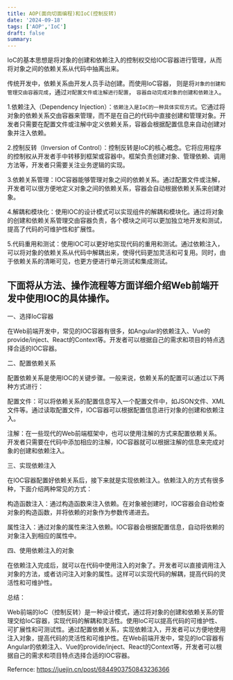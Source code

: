 ```yaml
---
title: AOP(面向切面编程)和IoC(控制反转)
date: '2024-09-18'
tags: ['AOP','IoC']
draft: false
summary: 
---
```


IoC的基本思想是将对象的创建和依赖注入的控制权交给IOC容器进行管理，从而将对象之间的依赖关系从代码中抽离出来。


传统开发中，依赖关系由开发人员手动创建。而使用IoC容器，
则是将`对象的创建和管理交由容器完成`，通过`对配置文件或注解进行配置`，
`容器自动完成对象的创建和依赖注入`。



1.依赖注入（Dependency Injection）：`依赖注入是IoC的一种具体实现方式`。它通过将对象的依赖关系交由容器来管理，而不是在自己的代码中直接创建和管理对象。开发者只需要在配置文件或注解中定义依赖关系，容器会根据配置信息来自动创建对象并注入依赖。

2.控制反转（Inversion of Control）：控制反转是IoC的核心概念。它将应用程序的控制权从开发者手中转移到框架或容器中。框架负责创建对象、管理依赖、调用方法等，开发者只需要关注业务逻辑的实现。

3.依赖关系管理：IOC容器能够管理对象之间的依赖关系。通过配置文件或注解，开发者可以很方便地定义对象之间的依赖关系，容器会自动根据依赖关系来创建对象。

4.解耦和模块化：使用IOC的设计模式可以实现组件的解耦和模块化。通过将对象的创建和依赖关系管理交由容器负责，各个模块之间可以更加独立地开发和测试，提高了代码的可维护性和扩展性。

5.代码重用和测试：使用IOC可以更好地实现代码的重用和测试。通过依赖注入，可以将对象的依赖关系从代码中解耦出来，使得代码更加灵活和可复用。同时，由于依赖关系的清晰可见，也更方便进行单元测试和集成测试。



## 下面将从方法、操作流程等方面详细介绍Web前端开发中使用IOC的具体操作。

一、选择IoC容器

在Web前端开发中，常见的IOC容器有很多，如Angular的依赖注入、Vue的provide/inject、React的Context等。开发者可以根据自己的需求和项目的特点选择合适的IOC容器。

二、配置依赖关系

配置依赖关系是使用IOC的关键步骤。一般来说，依赖关系的配置可以通过以下两种方式进行：

配置文件：可以将依赖关系的配置信息写入一个配置文件中，如JSON文件、XML文件等。通过读取配置文件，IOC容器可以根据配置信息进行对象的创建和依赖注入。

注解：在一些现代的Web前端框架中，也可以使用注解的方式来配置依赖关系。开发者只需要在代码中添加相应的注解，IOC容器就可以根据注解的信息来完成对象的创建和依赖注入。

三、实现依赖注入

在IOC容器配置好依赖关系后，接下来就是实现依赖注入。依赖注入的方式有很多种，下面介绍两种常见的方式：

构造函数注入：通过构造函数来注入依赖。在对象被创建时，IOC容器会自动检查对象的构造函数，并将依赖的对象作为参数传递进去。

属性注入：通过对象的属性来注入依赖。IOC容器会根据配置信息，自动将依赖的对象注入到相应的属性中。

四、使用依赖注入的对象

在依赖注入完成后，就可以在代码中使用注入的对象了。开发者可以直接调用注入对象的方法，或者访问注入对象的属性。这样可以实现代码的解耦，提高代码的灵活性和可维护性。

总结：

Web前端的IoC（控制反转）是一种设计模式，通过将对象的创建和依赖关系的管理交给IoC容器，实现代码的解耦和灵活性。使用IoC可以提高代码的可维护性、可扩展性和可测试性。通过配置依赖关系，实现依赖注入，开发者可以方便地使用注入对象，提高代码的灵活性和可维护性。在Web前端开发中，常见的IoC容器有Angular的依赖注入、Vue的provide/inject、React的Context等，开发者可以根据自己的需求和项目特点选择合适的IOC容器。




Refernce:
https://juejin.cn/post/6844903750843236366